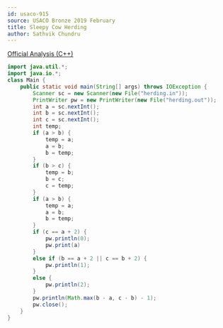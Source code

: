 ```yaml
---
id: usaco-915
source: USACO Bronze 2019 February
title: Sleepy Cow Herding
author: Sathvik Chundru
---
```


[Official Analysis (C++)](http://www.usaco.org/current/data/sol_herding_bronze_feb19.html)

<LanguageSection>
 
<JavaSection>

```java
import java.util.*;
import java.io.*;
class Main {
	public static void main(String[] args) throws IOException {
		Scanner sc = new Scanner(new File("herding.in"));
		PrintWriter pw = new PrintWriter(new File("herding.out")); 
		int a = sc.nextInt();
		int b = sc.nextInt();
		int c = sc.nextInt();
		int temp;
		if (a > b) {
			temp = a;
			a = b;
			b = temp;
		}
		if (b > c) {
			temp = b;
			b = c;
			c = temp;
		}
		if (a > b) {
			temp = a;
			a = b;
			b = temp;
		}
		if (c == a + 2) {
			pw.println(0); 
			pw.print(a)
		}
		else if (b == a + 2 || c == b + 2) {
			pw.println(1); 
		}
		else {
			pw.println(2); 
		}
		pw.println(Math.max(b - a, c - b) - 1);
		pw.close();
	} 
}
```

</JavaSection>

</LanguageSection>
